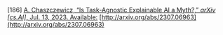 \[186\]	[A. Chaszczewicz, “Is Task-Agnostic Explainable AI a Myth?,” *arXiv \[cs.AI\]*, Jul. 13, 2023\. Available:](http://paperpile.com/b/Lj1YHA/9wc1E) [http://arxiv.org/abs/2307.06963](http://arxiv.org/abs/2307.06963)